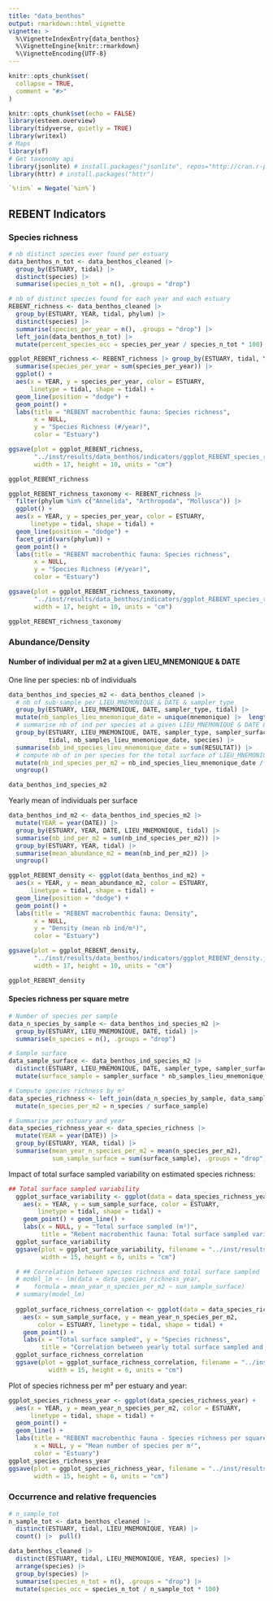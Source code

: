 ```yaml
---
title: "data_benthos"
output: rmarkdown::html_vignette
vignette: >
  %\VignetteIndexEntry{data_benthos}
  %\VignetteEngine{knitr::rmarkdown}
  %\VignetteEncoding{UTF-8}
---
```


```r
knitr::opts_chunk$set(
  collapse = TRUE,
  comment = "#>"
)
```

```r
knitr::opts_chunk$set(echo = FALSE)
library(esteem.overview)
library(tidyverse, quietly = TRUE)
library(writexl)
# Maps
library(sf)
# Get taxonomy api
library(jsonlite) # install.packages("jsonlite", repos="http://cran.r-project.org")
library(httr) # install.packages("httr")

`%!in%` = Negate(`%in%`)
```

## REBENT Indicators

### Species richness

```r
# nb distinct species ever found per estuary
data_benthos_n_tot <- data_benthos_cleaned |> 
  group_by(ESTUARY, tidal) |> 
  distinct(species) |> 
  summarise(species_n_tot = n(), .groups = "drop")

# nb of distinct species found for each year and each estuary
REBENT_richness <- data_benthos_cleaned |> 
  group_by(ESTUARY, YEAR, tidal, phylum) |> 
  distinct(species) |> 
  summarise(species_per_year = n(), .groups = "drop") |> 
  left_join(data_benthos_n_tot) |> 
  mutate(percent_species_occ = species_per_year / species_n_tot * 100)
```

```r
ggplot_REBENT_richness <- REBENT_richness |> group_by(ESTUARY, tidal, YEAR) |> 
  summarise(species_per_year = sum(species_per_year)) |> 
  ggplot() +
  aes(x = YEAR, y = species_per_year, color = ESTUARY, 
      linetype = tidal, shape = tidal) +
  geom_line(position = "dodge") +
  geom_point() +
  labs(title = "REBENT macrobenthic fauna: Species richness", 
       x = NULL, 
       y = "Species Richness (#/year)",
       color = "Estuary")

ggsave(plot = ggplot_REBENT_richness,
       "../inst/results/data_benthos/indicators/ggplot_REBENT_species_richness.jpg",
       width = 17, height = 10, units = "cm")

ggplot_REBENT_richness
```


```r
ggplot_REBENT_richness_taxonomy <- REBENT_richness |> 
  filter(phylum %in% c("Annelida", "Arthropoda", "Mollusca")) |> 
  ggplot() +
  aes(x = YEAR, y = species_per_year, color = ESTUARY, 
      linetype = tidal, shape = tidal) +
  geom_line(position = "dodge") +
  facet_grid(vars(phylum)) +
  geom_point() +
  labs(title = "REBENT macrobenthic fauna: Species richness", 
       x = NULL, 
       y = "Species Richness (#/year)",
       color = "Estuary")

ggsave(plot = ggplot_REBENT_richness_taxonomy,
       "../inst/results/data_benthos/indicators/ggplot_REBENT_species_richness_taxonomy.jpg",
       width = 17, height = 10, units = "cm")

ggplot_REBENT_richness_taxonomy
```

### Abundance/Density

#### Number of individual per m2 at a given LIEU_MNEMONIQUE & DATE

One line per species: nb of individuals
```r
data_benthos_ind_species_m2 <- data_benthos_cleaned |> 
  # nb of sub-sample per LIEU_MNEMONIQUE & DATE & sampler_type
  group_by(ESTUARY, LIEU_MNEMONIQUE, DATE, sampler_type, tidal) |> 
  mutate(nb_samples_lieu_mnemonique_date = unique(mnemonique) |>  length()) |> 
  # summarise nb of ind per species at a given LIEU_MNEMONIQUE & DATE & sampler_type
  group_by(ESTUARY, LIEU_MNEMONIQUE, DATE, sampler_type, sampler_surface,
           tidal, nb_samples_lieu_mnemonique_date, species) |> 
  summarise(nb_ind_species_lieu_mnemonique_date = sum(RESULTAT)) |> 
  # compute nb of in per species for the total surface of LIEU_MNEMONIQUE 
  mutate(nb_ind_species_per_m2 = nb_ind_species_lieu_mnemonique_date / (sampler_surface * nb_samples_lieu_mnemonique_date)) |> 
  ungroup()

data_benthos_ind_species_m2
```

Yearly mean of individuals per surface
```r
data_benthos_ind_m2 <- data_benthos_ind_species_m2 |> 
  mutate(YEAR = year(DATE)) |> 
  group_by(ESTUARY, YEAR, DATE, LIEU_MNEMONIQUE, tidal) |> 
  summarise(nb_ind_per_m2 = sum(nb_ind_species_per_m2)) |> 
  group_by(ESTUARY, YEAR, tidal) |> 
  summarise(mean_abundance_m2 = mean(nb_ind_per_m2)) |> 
  ungroup()
```


```r
ggplot_REBENT_density <- ggplot(data_benthos_ind_m2) +
  aes(x = YEAR, y = mean_abundance_m2, color = ESTUARY,
      linetype = tidal, shape = tidal) +
  geom_line(position = "dodge") +
  geom_point() +
  labs(title = "REBENT macrobenthic fauna: Density", 
       x = NULL, 
       y = "Density (mean nb ind/m²)",
       color = "Estuary")

ggsave(plot = ggplot_REBENT_density,
       "../inst/results/data_benthos/indicators/ggplot_REBENT_density.jpg",
       width = 17, height = 10, units = "cm")

ggplot_REBENT_density
```

#### Species richness per square metre

```r
# Number of species per sample
data_n_species_by_sample <- data_benthos_ind_species_m2 |> 
  group_by(ESTUARY, LIEU_MNEMONIQUE, DATE, tidal) |> 
  summarise(n_species = n(), .groups = "drop")

# Sample surface
data_sample_surface <- data_benthos_ind_species_m2 |> 
  distinct(ESTUARY, LIEU_MNEMONIQUE, DATE, sampler_type, sampler_surface, tidal, nb_samples_lieu_mnemonique_date) |> 
  mutate(surface_sample = sampler_surface * nb_samples_lieu_mnemonique_date)

# Compute species richness by m²
data_species_richness <- left_join(data_n_species_by_sample, data_sample_surface) |> 
  mutate(n_species_per_m2 = n_species / surface_sample)

# Summarise per estuary and year
data_species_richness_year <- data_species_richness |> 
  mutate(YEAR = year(DATE)) |> 
  group_by(ESTUARY, YEAR, tidal) |> 
  summarise(mean_year_n_species_per_m2 = mean(n_species_per_m2), 
            sum_sample_surface = sum(surface_sample), .groups = "drop")
```

Impact of total surface sampled variability on estimated species richness:
```r
## Total surface sampled variability
  ggplot_surface_variability <- ggplot(data = data_species_richness_year) +
    aes(x = YEAR, y = sum_sample_surface, color = ESTUARY,
        linetype = tidal, shape = tidal) +
    geom_point() + geom_line() +
    labs(x = NULL, y = "Total surface sampled (m²)", 
         title = "Rebent macrobenthic fauna: Total surface sampled variability")
  ggplot_surface_variability
  ggsave(plot = ggplot_surface_variability, filename = "../inst/results/data_benthos/indicators/ggplot_REBENT_surface_variability.jpg",
         width = 15, height = 6, units = "cm")

  # ## Correlation between species richness and total surface sampled
  # model_lm <- lm(data = data_species_richness_year, 
  #    formula = mean_year_n_species_per_m2 ~ sum_sample_surface)
  # summary(model_lm) 
  
  ggplot_surface_richness_correlation <- ggplot(data = data_species_richness_year) +
    aes(x = sum_sample_surface, y = mean_year_n_species_per_m2, 
        color = ESTUARY, linetype = tidal, shape = tidal) +
    geom_point() +
    labs(x = "Total surface sampled", y = "Species richness",
         title = "Correlation between yearly total surface sampled and species richness")
  ggplot_surface_richness_correlation
  ggsave(plot = ggplot_surface_richness_correlation, filename = "../inst/results/data_benthos/indicators/ggplot_REBENT_surface_richness_correlation.jpg",
           width = 15, height = 6, units = "cm")
```

Plot of species richness per m² per estuary and year:
```r
ggplot_species_richness_year <- ggplot(data_species_richness_year) +
  aes(x = YEAR, y = mean_year_n_species_per_m2, color = ESTUARY,
      linetype = tidal, shape = tidal) +
  geom_point() +
  geom_line() +
  labs(title = "REBENT macrobenthic fauna - Species richness per square metre", 
       x = NULL, y = "Mean number of species per m²",
       color = "Estuary")
ggplot_species_richness_year
ggsave(plot = ggplot_species_richness_year, filename = "../inst/results/data_benthos/indicators/ggplot_REBENT_species_richness_year.jpg",
       width = 15, height = 6, units = "cm")
```

### Occurrence and relative frequencies

```r
# n_sample_tot
n_sample_tot <- data_benthos_cleaned |> 
  distinct(ESTUARY, tidal, LIEU_MNEMONIQUE, YEAR) |> 
  count() |>  pull()

data_benthos_cleaned |> 
  distinct(ESTUARY, tidal, LIEU_MNEMONIQUE, YEAR, species) |> 
  arrange(species) |> 
  group_by(species) |> 
  summarise(species_n_tot = n(), .groups = "drop") |> 
  mutate(species_occ = species_n_tot / n_sample_tot * 100)

```

